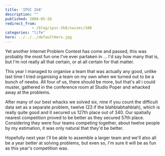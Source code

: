 ```yaml
---
title: 'IPSC 2k8'
description: ""
published: 2008-05-26
redirect_from: 
            - /blog/ipsc-2k8/swizec/108
categories: "life"
hero: ../../../defaultHero.jpg
---
```

Yet another Internet Problem Contest has come and passed, this was probably the most fun one I&#x27;ve ever partaken in ... I&#x27;d say how many that is, but I&#x27;m not really all that certain, or at all certain for that matter.

This year I managed to organise a team that was actually any good, unlike last time I tried organising a team on my own when we turned out to be a bunch of newbs. All four of us, there should be more, but that&#x27;s all i could muster, gathered in the conference room at Studio Poper and whacked away at the problems.

After many of our best whacks we solved six, nine if you count the difficult data set as a separate problem, twelve (23 if the blahblabhahblah), which is really quite good and it secured us 127th place out of 340. Our spatially nearest competition proved to be better as they secured 57th place. Considering they were four teams competing together, about twelve people by my estimation, it was only natural that they&#x27;d be better.

Hopefully next year I&#x27;ll be able to assemble a larger team and we&#x27;ll also all be a year better at solving problems, but even so, I&#x27;m sure it will be as fun as this year&#x27;s competition was.
